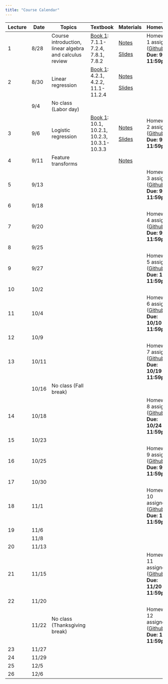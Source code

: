 ```yaml
---
title: "Course Calendar"
---
```


+---------+---------+---------------------------------------------------------+---------------------------------------------------------------------------------------------+------------------------------------------------------+------------------------------------------------------------------------------------------------------------------------------+
| Lecture | Date    | Topics                                                  | Textbook                                                                                    | Materials                                            | Homework                                                                                                                     |
+=========+=========+=========================================================+=============================================================================================+======================================================+==============================================================================================================================+
| 1       | 8/28    | Course introduction, linear algebra and calculus review | [Book 1](https://probml.github.io/pml-book/book1.html): 7.1.1-7.2.4, 7.8.1, 7.8.2           | [Notes](../lecture1-background/notes.qmd)            | Homework 1 assigned ([Github](https://github.com/orgs/CS152-Neural-Networks-Fall-2023/repositories)) **Due: 9/5 11:59pm**    |
|         |         |                                                         |                                                                                             |                                                      |                                                                                                                              |
|         |         |                                                         |                                                                                             | [Slides](../lecture1-background/slides.qmd)          |                                                                                                                              |
+---------+---------+---------------------------------------------------------+---------------------------------------------------------------------------------------------+------------------------------------------------------+------------------------------------------------------------------------------------------------------------------------------+
| 2       | 8/30    | Linear regression                                       | [Book 1](https://probml.github.io/pml-book/book1.html): 4.2.1, 4.2.2, 11.1-11.2.4           | [Notes](../lecture2-linear-regression/notes.qmd)     |                                                                                                                              |
|         |         |                                                         |                                                                                             |                                                      |                                                                                                                              |
|         |         |                                                         |                                                                                             | [Slides](../lecture2-linear-regression/slides.qmd)   |                                                                                                                              |
+---------+---------+---------------------------------------------------------+---------------------------------------------------------------------------------------------+------------------------------------------------------+------------------------------------------------------------------------------------------------------------------------------+
|         | 9/4     | No class (Labor day)                                    |                                                                                             |                                                      |                                                                                                                              |
+---------+---------+---------------------------------------------------------+---------------------------------------------------------------------------------------------+------------------------------------------------------+------------------------------------------------------------------------------------------------------------------------------+
| 3       | 9/6     | Logistic regression                                     | [Book 1](https://probml.github.io/pml-book/book1.html): 10.1, 10.2.1, 10.2.3, 10.3.1-10.3.3 | [Notes](../lecture3-logistic-regression/notes.qmd)   | Homework 2 assigned ([Github](https://github.com/orgs/CS152-Neural-Networks-Fall-2023/repositories)) **Due: 9/12 11:59pm**   |
|         |         |                                                         |                                                                                             |                                                      |                                                                                                                              |
|         |         |                                                         |                                                                                             | [Slides](../lecture3-logistic-regression/slides.qmd) |                                                                                                                              |
+---------+---------+---------------------------------------------------------+---------------------------------------------------------------------------------------------+------------------------------------------------------+------------------------------------------------------------------------------------------------------------------------------+
| 4       | 9/11    | Feature transforms                                      |                                                                                             | [Notes](../lecture4-feature-transforms/notes.qmd)    |                                                                                                                              |
+---------+---------+---------------------------------------------------------+---------------------------------------------------------------------------------------------+------------------------------------------------------+------------------------------------------------------------------------------------------------------------------------------+
| 5       | 9/13    |                                                         |                                                                                             |                                                      | Homework 3 assigned ([Github](https://github.com/orgs/CS152-Neural-Networks-Fall-2023/repositories)) **Due: 9/19 11:59pm**   |
+---------+---------+---------------------------------------------------------+---------------------------------------------------------------------------------------------+------------------------------------------------------+------------------------------------------------------------------------------------------------------------------------------+
| 6       | 9/18    |                                                         |                                                                                             |                                                      |                                                                                                                              |
+---------+---------+---------------------------------------------------------+---------------------------------------------------------------------------------------------+------------------------------------------------------+------------------------------------------------------------------------------------------------------------------------------+
| 7       | 9/20    |                                                         |                                                                                             |                                                      | Homework 4 assigned ([Github](https://github.com/orgs/CS152-Neural-Networks-Fall-2023/repositories)) **Due: 9/26 11:59pm**   |
+---------+---------+---------------------------------------------------------+---------------------------------------------------------------------------------------------+------------------------------------------------------+------------------------------------------------------------------------------------------------------------------------------+
| 8       | 9/25    |                                                         |                                                                                             |                                                      |                                                                                                                              |
+---------+---------+---------------------------------------------------------+---------------------------------------------------------------------------------------------+------------------------------------------------------+------------------------------------------------------------------------------------------------------------------------------+
| 9       | 9/27    |                                                         |                                                                                             |                                                      | Homework 5 assigned ([Github](https://github.com/orgs/CS152-Neural-Networks-Fall-2023/repositories)) **Due: 10/3 11:59pm**   |
+---------+---------+---------------------------------------------------------+---------------------------------------------------------------------------------------------+------------------------------------------------------+------------------------------------------------------------------------------------------------------------------------------+
| 10      | 10/2    |                                                         |                                                                                             |                                                      |                                                                                                                              |
+---------+---------+---------------------------------------------------------+---------------------------------------------------------------------------------------------+------------------------------------------------------+------------------------------------------------------------------------------------------------------------------------------+
| 11      | 10/4    |                                                         |                                                                                             |                                                      | Homework 6 assigned ([Github](https://github.com/orgs/CS152-Neural-Networks-Fall-2023/repositories)) **Due: 10/10 11:59pm**  |
+---------+---------+---------------------------------------------------------+---------------------------------------------------------------------------------------------+------------------------------------------------------+------------------------------------------------------------------------------------------------------------------------------+
| 12      | 10/9    |                                                         |                                                                                             |                                                      |                                                                                                                              |
+---------+---------+---------------------------------------------------------+---------------------------------------------------------------------------------------------+------------------------------------------------------+------------------------------------------------------------------------------------------------------------------------------+
| 13      | 10/11   |                                                         |                                                                                             |                                                      | Homework 7 assigned ([Github](https://github.com/orgs/CS152-Neural-Networks-Fall-2023/repositories)) **Due: 10/19 11:59pm**  |
+---------+---------+---------------------------------------------------------+---------------------------------------------------------------------------------------------+------------------------------------------------------+------------------------------------------------------------------------------------------------------------------------------+
|         | 10/16   | No class (Fall break)                                   |                                                                                             |                                                      |                                                                                                                              |
+---------+---------+---------------------------------------------------------+---------------------------------------------------------------------------------------------+------------------------------------------------------+------------------------------------------------------------------------------------------------------------------------------+
| 14      | 10/18   |                                                         |                                                                                             |                                                      | Homework 8 assigned ([Github](https://github.com/orgs/CS152-Neural-Networks-Fall-2023/repositories)) **Due: 10/24 11:59pm**  |
+---------+---------+---------------------------------------------------------+---------------------------------------------------------------------------------------------+------------------------------------------------------+------------------------------------------------------------------------------------------------------------------------------+
| 15      | 10/23   |                                                         |                                                                                             |                                                      |                                                                                                                              |
+---------+---------+---------------------------------------------------------+---------------------------------------------------------------------------------------------+------------------------------------------------------+------------------------------------------------------------------------------------------------------------------------------+
| 16      | 10/25   |                                                         |                                                                                             |                                                      | Homework 9 assigned ([Github](https://github.com/orgs/CS152-Neural-Networks-Fall-2023/repositories)) **Due: 9/5 11:59pm**    |
+---------+---------+---------------------------------------------------------+---------------------------------------------------------------------------------------------+------------------------------------------------------+------------------------------------------------------------------------------------------------------------------------------+
| 17      | 10/30   |                                                         |                                                                                             |                                                      |                                                                                                                              |
+---------+---------+---------------------------------------------------------+---------------------------------------------------------------------------------------------+------------------------------------------------------+------------------------------------------------------------------------------------------------------------------------------+
| 18      | 11/1    |                                                         |                                                                                             |                                                      | Homework 10 assigned ([Github](https://github.com/orgs/CS152-Neural-Networks-Fall-2023/repositories)) **Due: 11/7 11:59pm**  |
+---------+---------+---------------------------------------------------------+---------------------------------------------------------------------------------------------+------------------------------------------------------+------------------------------------------------------------------------------------------------------------------------------+
| 19      | 11/6    |                                                         |                                                                                             |                                                      |                                                                                                                              |
+---------+---------+---------------------------------------------------------+---------------------------------------------------------------------------------------------+------------------------------------------------------+------------------------------------------------------------------------------------------------------------------------------+
|         | 11/8    |                                                         |                                                                                             |                                                      |                                                                                                                              |
+---------+---------+---------------------------------------------------------+---------------------------------------------------------------------------------------------+------------------------------------------------------+------------------------------------------------------------------------------------------------------------------------------+
| 20      | 11/13   |                                                         |                                                                                             |                                                      |                                                                                                                              |
+---------+---------+---------------------------------------------------------+---------------------------------------------------------------------------------------------+------------------------------------------------------+------------------------------------------------------------------------------------------------------------------------------+
| 21      | 11/15   |                                                         |                                                                                             |                                                      | Homework 11 assigned ([Github](https://github.com/orgs/CS152-Neural-Networks-Fall-2023/repositories)) **Due: 11/20 11:59pm** |
+---------+---------+---------------------------------------------------------+---------------------------------------------------------------------------------------------+------------------------------------------------------+------------------------------------------------------------------------------------------------------------------------------+
| 22      | 11/20   |                                                         |                                                                                             |                                                      |                                                                                                                              |
+---------+---------+---------------------------------------------------------+---------------------------------------------------------------------------------------------+------------------------------------------------------+------------------------------------------------------------------------------------------------------------------------------+
|         | 11/22   | No class (Thanksgiving break)                           |                                                                                             |                                                      | Homework 12 assigned ([Github](https://github.com/orgs/CS152-Neural-Networks-Fall-2023/repositories)) **Due: 12/5 11:59pm**  |
+---------+---------+---------------------------------------------------------+---------------------------------------------------------------------------------------------+------------------------------------------------------+------------------------------------------------------------------------------------------------------------------------------+
| 23      | 11/27   |                                                         |                                                                                             |                                                      |                                                                                                                              |
+---------+---------+---------------------------------------------------------+---------------------------------------------------------------------------------------------+------------------------------------------------------+------------------------------------------------------------------------------------------------------------------------------+
| 24      | 11/29   |                                                         |                                                                                             |                                                      |                                                                                                                              |
+---------+---------+---------------------------------------------------------+---------------------------------------------------------------------------------------------+------------------------------------------------------+------------------------------------------------------------------------------------------------------------------------------+
| 25      | 12/5    |                                                         |                                                                                             |                                                      |                                                                                                                              |
+---------+---------+---------------------------------------------------------+---------------------------------------------------------------------------------------------+------------------------------------------------------+------------------------------------------------------------------------------------------------------------------------------+
| 26      | 12/6    |                                                         |                                                                                             |                                                      |                                                                                                                              |
+---------+---------+---------------------------------------------------------+---------------------------------------------------------------------------------------------+------------------------------------------------------+------------------------------------------------------------------------------------------------------------------------------+